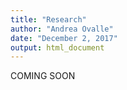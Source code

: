 ```yaml
---
title: "Research"
author: "Andrea Ovalle"
date: "December 2, 2017"
output: html_document
---
```


COMING SOON 